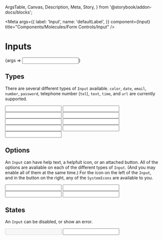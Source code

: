   ArgsTable,
  Canvas,
  Description,
  Meta,
  Story,
} from '@storybook/addon-docs/blocks';


<Meta
  args={{
    label: 'Input',
    name: 'defaultLabel',
  }}
  component={Input}
  title="Components/Molecules/Form Controls/Input"
/>

# Inputs
<Description of={Input} />

<Canvas>
  <Story name="Input with Controls">
    {args => <Input {...args} />}
  </Story>
</Canvas>

<ArgsTable story="Input with Controls" />

## Types
There are several different types of `Input` available. `color`, `date`, `email`, `number`,
`password`, telephone number (`tel`), `text`, `time`, and `url` are currently supported.

<Canvas isColumn>
  <Story name="Colorpicker">
    <Input
      htmlType="color"
      label="Choose a color:"
      name="color"
    />
  </Story>
  <Story name="Datepicker">
    <Input
      htmlType="date"
      label="What is your birthday?"
      name="date"
    />
  </Story>
  <Story name="Email Input">
    <Input
      htmlType="email"
      label="What is your email address:"
      name="email"
    />
  </Story>
  <Story name="Number Input">
    <Input
      htmlType="number"
      label="How many cats do you have?"
      name="number"
    />
  </Story>
  <Story name="Password Input">
    <Input
      htmlType="password"
      label="Choose a secure password:"
      name="password"
    />
  </Story>
  <Story name="Telephone Number Input">
    <Input
      htmlType="tel"
      label="What is your phone number?"
      name="tel"
    />
  </Story>
  <Story name="Text Input">
    <Input
      htmlType="text"
      label="What city where you born in?"
      name="text"
    />
  </Story>
  <Story name="Time Input">
    <Input
      htmlType="time"
      label="What time is it?"
      name="time"
    />
  </Story>
  <Story name="Url Input">
    <Input
      htmlType="url"
      label="What is your business' website?"
      name="url"
    />
  </Story>
</Canvas>

## Options
An `Input` can have help text, a helpfult icon, or an attached button. All of the options are
avaliable on each of the different types of `Input`. (And you may enable all of them at the same
time.) For the icon on the left of the `Input`, and in the button on the right, any of the
`SystemIcons` are available to you.

<Canvas isColumn>
  <Story name="Input with Help Text">
    <Input
      helpText="I am helpful text."
      htmlType="text"
      label="Input with Help Text:"
      name="withHelpText"
    />
  </Story>
  <Story name="Input with an Icon">
    <Input
      htmlType="text"
      icon="edit"
      label="Input with an Icon:"
      name="withIcon"
    />
  </Story>
  <Story name="Input with a Button">
    <Input
      btnOptions={{
        btnClick: action(`'Input with a Button' button onClick event triggered.`),
        btnIcon: 'navigate',
      }}
      htmlType="text"
      label="Input with an Attached Button:"
      name="test"
    />
  </Story>
  <Story name="Input with Everything">
    <Input
      btnOptions={{
        btnClick: action(`'Input with Everything' button onClick event triggered.`),
        btnIcon: 'navigate',
      }}
      helpText="Hold the pickles"
      htmlType="text"
      icon="edit"
      label="Input with an Everything:"
      name="test"
    />
  </Story>
</Canvas>

## States
An `Input` can be disabled, or show an error.

<Canvas isColumn>
  <Story name="Disabled Input">
    <Input
      disabled
      label="Fill me in, I dare you:"
      name="disabledTextInput"
    />
  </Story>
  <Story name="Error Input">
      <Input
        errorMsg="You were wrong."
        label="Try NOT to be wrong:"
        name="errorTextInput"
      />
  </Story>
</Canvas>
